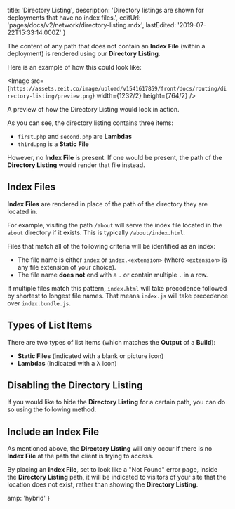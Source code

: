 
  title: 'Directory Listing',
  description:
    'Directory listings are shown for deployments that have no index files.',
  editUrl: 'pages/docs/v2/network/directory-listing.mdx',
  lastEdited: '2019-07-22T15:33:14.000Z'
}

The content of any path that does not contain an **Index File** (within a deployment) is rendered using our **Directory Listing**.

Here is an example of how this could look like:

<Image src={`https://assets.zeit.co/image/upload/v1541617859/front/docs/routing/directory-listing/preview.png`}
  width={1232/2}
  height={764/2}
/>
<Caption>A preview of how the Directory Listing would look in action.</Caption>

As you can see, the directory listing contains three items:

- `first.php` and `second.php` are **Lambdas**
- `third.png` is a **Static File**

However, no **Index File** is present. If one would be present, the path of the **Directory Listing** would render that file instead.

## Index Files

**Index Files** are rendered in place of the path of the directory they are located in.

For example, visiting the path `/about` will serve the index file located in the `about` directory if it exists. This is typically `/about/index.html`.

Files that match all of the following criteria will be identified as an index:

- The file name is either `index` or `index.<extension>` (where `<extension>` is any file extension of your choice).
- The file name **does not** end with a `.` or contain multiple `.` in a row.

If multiple files match this pattern, `index.html` will take precedence followed by shortest to longest file names. That means `index.js` will take precedence over `index.bundle.js`.

## Types of List Items

There are two types of list items (which matches the **Output** of a **Build**):

- **Static Files** (indicated with a blank or picture icon)
- **Lambdas** (indicated with a λ icon)

## Disabling the Directory Listing

If you would like to hide the **Directory Listing** for a certain path, you can do so using the following method.

## Include an Index File

As mentioned above, the **Directory Listing** will only occur if there is no **Index File** at the path the client is trying to access.

By placing an **Index File**, set to look like a "Not Found" error page, inside the **Directory Listing** path, it will be indicated to visitors of your site that the location does not exist, rather than showing the **Directory Listing**.


  amp: 'hybrid'
}
